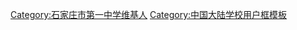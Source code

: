 {{Userbox-2
  |border-c = #39275b
  |border-s = 1
  |id1-c    = #e2d06d
  |id1-s    = 12
  |id1-fc   = #39275b
  |id2-c    = #034da2
  |id2-s    = 12
  |id2-fc   = #FFFFFF
  |info-c   = green
  |info-s   = 8
  |info-fc  = #FFFF
  |id1      = 上善若水
  |id2      = 厚德载物
  |info     = 这个用户现在或曾经是伟大的<span style="color:#0022ff;">'''[[石家庄市第一中学]]'''</span>一份子！
}}
<includeonly>[[Category:石家庄市第一中学维基人]]</includeonly>
<noinclude>
[[Category:中国大陆学校用户框模板]]
</noinclude>